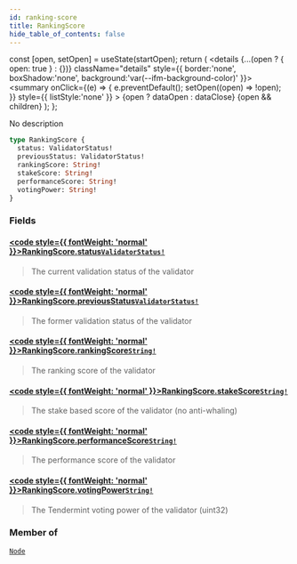 ```yaml
---
id: ranking-score
title: RankingScore
hide_table_of_contents: false
---
```







  const [open, setOpen] = useState(startOpen);
  return (
    <details {...(open ? { open: true } : {})} className="details" style={{ border:'none', boxShadow:'none', background:'var(--ifm-background-color)' }}>
      <summary
        onClick={(e) => {
          e.preventDefault();
          setOpen((open) => !open);
        }}
        style={{ listStyle:'none' }}
      >
      {open ? dataOpen : dataClose}
      </summary>
      {open && children}
    </details>
  );
};




No description


```graphql
type RankingScore {
  status: ValidatorStatus!
  previousStatus: ValidatorStatus!
  rankingScore: String!
  stakeScore: String!
  performanceScore: String!
  votingPower: String!
}
```


### Fields

#### [<code style={{ fontWeight: 'normal' }}>RankingScore.<b>status</b></code>](#)<Bullet />[`ValidatorStatus!`](/testnet/api/graphql/enums/validator-status) <Badge class="secondary" text="non-null"/> <Badge class="secondary" text="enum"/>
> The current validation status of the validator
> 

#### [<code style={{ fontWeight: 'normal' }}>RankingScore.<b>previousStatus</b></code>](#)<Bullet />[`ValidatorStatus!`](/testnet/api/graphql/enums/validator-status) <Badge class="secondary" text="non-null"/> <Badge class="secondary" text="enum"/>
> The former validation status of the validator
> 

#### [<code style={{ fontWeight: 'normal' }}>RankingScore.<b>rankingScore</b></code>](#)<Bullet />[`String!`](/testnet/api/graphql/scalars/string) <Badge class="secondary" text="non-null"/> <Badge class="secondary" text="scalar"/>
> The ranking score of the validator
> 

#### [<code style={{ fontWeight: 'normal' }}>RankingScore.<b>stakeScore</b></code>](#)<Bullet />[`String!`](/testnet/api/graphql/scalars/string) <Badge class="secondary" text="non-null"/> <Badge class="secondary" text="scalar"/>
> The stake based score of the validator (no anti-whaling)
> 

#### [<code style={{ fontWeight: 'normal' }}>RankingScore.<b>performanceScore</b></code>](#)<Bullet />[`String!`](/testnet/api/graphql/scalars/string) <Badge class="secondary" text="non-null"/> <Badge class="secondary" text="scalar"/>
> The performance score of the validator
> 

#### [<code style={{ fontWeight: 'normal' }}>RankingScore.<b>votingPower</b></code>](#)<Bullet />[`String!`](/testnet/api/graphql/scalars/string) <Badge class="secondary" text="non-null"/> <Badge class="secondary" text="scalar"/>
> The Tendermint voting power of the validator (uint32)
> 



### Member of

[`Node`](/testnet/api/graphql/objects/node)  <Badge class="secondary" text="object"/>

